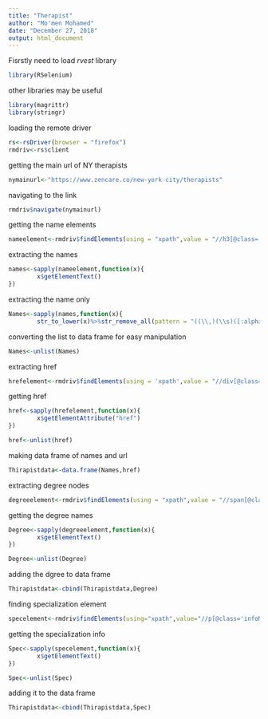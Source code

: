 ```yaml
---
title: "Therapist"
author: "Mo'men Mohamed"
date: "December 27, 2018"
output: html_document
---
```


Fisrstly need to load *rvest* library

```r
library(RSelenium)
```

other libraries may be useful

```r
library(magrittr)
library(stringr)
```


loading the remote driver

```r
rs<-rsDriver(browser = "firefox")
rmdriv<-rs$client
```




getting the main url of NY therapists 

```r
nymainurl<-"https://www.zencare.co/new-york-city/therapists"
```

navigating to the link
```r
rmdriv$navigate(nymainurl)
```

getting the name elements
```r
nameelement<-rmdriv$findElements(using = "xpath",value = "//h3[@class='therapistName']")

```

extracting the names

```r
names<-sapply(nameelement,function(x){
        x$getElementText()
})
```

extracting the name only 
```r
Names<-sapply(names,function(x){
        str_to_lower(x)%>%str_remove_all(pattern = "((\\,)(\\s)([:alpha:]{1,})){1,}")})
```

converting the list to data frame for easy manipulation 

```r
Names<-unlist(Names)
```


extracting href

```r
hrefelement<-rmdriv$findElements(using = 'xpath',value = "//div[@class='sqs-block-content']/div/a")
```

getting href

```r
href<-sapply(hrefelement,function(x){
        x$getElementAttribute("href")
})

href<-unlist(href)
```

making data frame of names and url

```r
Thirapistdata<-data.frame(Names,href)
```

extracting degree nodes

```r
degreeelement<-rmdriv$findElements(using = "xpath",value = "//span[@class='degree']")

```

getting the degree names

```r
Degree<-sapply(degreeelement,function(x){
        x$getElementText()
})

Degree<-unlist(Degree)
```

adding the dgree to data frame

```r
Thirapistdata<-cbind(Thirapistdata,Degree)

```


finding specialization element 

```r
specelement<-rmdriv$findElements(using="xpath",value="//p[@class='infoMobile']")

```

getting the specialization info 

```r
Spec<-sapply(specelement,function(x){
        x$getElementText()
})

Spec<-unlist(Spec)
```

adding it to the data frame 

```r
Thirapistdata<-cbind(Thirapistdata,Spec)
```